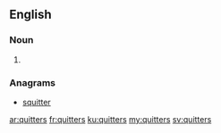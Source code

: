 ==English==

===Noun===
{{head|en|plural}}

# {{plural of|quitter|lang=en|nocat=1}}

===Anagrams===
* [[squitter#English|squitter]]

[[ar:quitters]]
[[fr:quitters]]
[[ku:quitters]]
[[my:quitters]]
[[sv:quitters]]